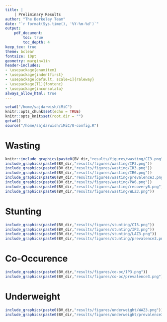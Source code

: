 ```yaml
---
title: | 
    | Preliminary Results
author: "The Berkeley Team"
date: "`r format(Sys.time(), '%Y-%m-%d')`"
output: 
    pdf_document:
        toc: true
        toc_depth: 4
keep_tex: true
theme: bclear
fontsize: 10pt
geometry: margin=1in
header-includes:
- \usepackage{enumitem}
- \usepackage{indentfirst}
- \usepackage[default, scale=1]{raleway}
- \usepackage[T1]{fontenc}
- \usepackage{inconsolata}
always_allow_html: true
---
```

\newpage

```r
setwd("/home/sajdarwish/iMiC")
knitr::opts_chunk$set(echo = TRUE)
knitr::opts_knit$set(root.dir = "")
getwd()
source("/home/sajdarwish/iMiC/0-config.R")
```

# Wasting
```r
knitr::include_graphics(paste0(BV_dir,"results/figures/wasting/CI3.png"))
include_graphics(paste0(BV_dir,"results/figures/wasting/IP3.png"))
include_graphics(paste0(BV_dir,"results/figures/wasting/IR3.png"))
include_graphics(paste0(BV_dir,"results/figures/wasting/IR6.png"))
include_graphics(paste0(BV_dir,"results/figures/wasting/prevalence3.png"))
include_graphics(paste0(BV_dir,"results/figures/wasting/PW6.png"))
include_graphics(paste0(BV_dir,"results/figures/wasting/recovery6.png"))
include_graphics(paste0(BV_dir,"results/figures/wasting/WLZ3.png"))
```

# Stunting
```r
include_graphics(paste0(BV_dir,"results/figures/stunting/CI3.png"))
include_graphics(paste0(BV_dir,"results/figures/stunting/IP3.png"))
include_graphics(paste0(BV_dir,"results/figures/stunting/LAZ3.png"))
include_graphics(paste0(BV_dir,"results/figures/stunting/prevalence3.png"))
```

# Co-Occurence
```r
include_graphics(paste0(BV_dir,"results/figures/co-oc/IP3.png"))
include_graphics(paste0(BV_dir,"results/figures/co-oc/prevalence3.png"))
```

# Underweight
```r
include_graphics(paste0(BV_dir,"results/figures/underweight/WAZ3.png"))
include_graphics(paste0(BV_dir,"results/figures/underweight/prevalence3.png"))
```






